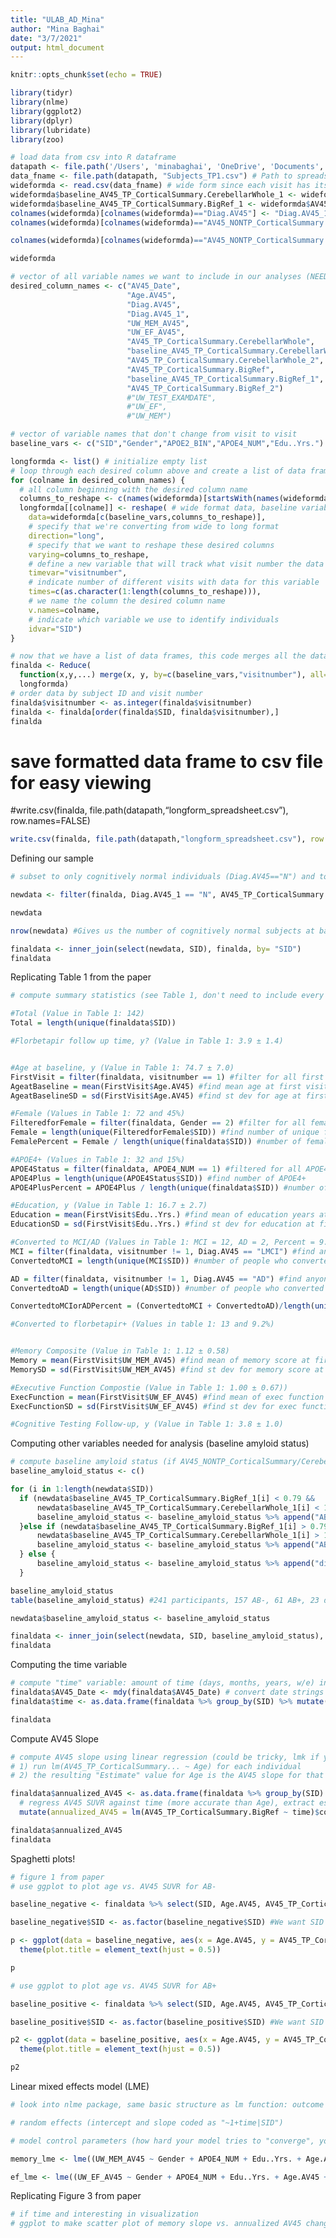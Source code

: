 ```yaml
---
title: "ULAB_AD_Mina"
author: "Mina Baghai"
date: "3/7/2021"
output: html_document
---
```


```r
knitr::opts_chunk$set(echo = TRUE)
```

```r
library(tidyr)
library(nlme)
library(ggplot2)
library(dplyr)
library(lubridate)
library(zoo)
```

``` r
# load data from csv into R dataframe
datapath <- file.path('/Users', 'minabaghai', 'OneDrive', 'Documents', 'Berkeley', 'ULab') # point to directory with data file
data_fname <- file.path(datapath, "Subjects_TP1.csv") # Path to spreadsheet 
wideformda <- read.csv(data_fname) # wide form since each visit has its own column, one row per individual
wideformda$baseline_AV45_TP_CorticalSummary.CerebellarWhole_1 <- wideformda$AV45_NONTP_CorticalSummary.CerebellarWhole_1
wideformda$baseline_AV45_TP_CorticalSummary.BigRef_1 <- wideformda$AV45_NONTP_CorticalSummary.BigRef_1
colnames(wideformda)[colnames(wideformda)=="Diag.AV45"] <- "Diag.AV45_1" #rename one annoying column
colnames(wideformda)[colnames(wideformda)=="AV45_NONTP_CorticalSummary.CerebellarWhole_1"] <- "AV45_TP_CorticalSummary.CerebellarWhole_1"

colnames(wideformda)[colnames(wideformda)=="AV45_NONTP_CorticalSummary.BigRef_1"] <- "AV45_TP_CorticalSummary.BigRef_1"

wideformda
```

```r
# vector of all variable names we want to include in our analyses (NEED TO ADD COLUMNS)
desired_column_names <- c("AV45_Date",
                          "Age.AV45",
                          "Diag.AV45",
                          "Diag.AV45_1",
                          "UW_MEM_AV45",
                          "UW_EF_AV45",
                          "AV45_TP_CorticalSummary.CerebellarWhole",
                          "baseline_AV45_TP_CorticalSummary.CerebellarWhole_1",
                          "AV45_TP_CorticalSummary.CerebellarWhole_2",
                          "AV45_TP_CorticalSummary.BigRef",
                          "baseline_AV45_TP_CorticalSummary.BigRef_1",
                          "AV45_TP_CorticalSummary.BigRef_2")
                          #"UW_TEST_EXAMDATE",
                          #"UW_EF",
                          #"UW_MEM")

# vector of variable names that don't change from visit to visit
baseline_vars <- c("SID","Gender","APOE2_BIN","APOE4_NUM","Edu..Yrs.")
```

```r
longformda <- list() # initialize empty list
# loop through each desired column above and create a list of data frames in long format with only the baseline variables and data from each visit for that column
for (colname in desired_column_names) {
  # all column beginning with the desired column name
  columns_to_reshape <- c(names(wideformda)[startsWith(names(wideformda), colname)])
  longformda[[colname]] <- reshape( # wide format data, baseline variables and desired columns only
    data=wideformda[c(baseline_vars,columns_to_reshape)],
    # specify that we're converting from wide to long format
    direction="long",
    # specify that we want to reshape these desired columns
    varying=columns_to_reshape,
    # define a new variable that will track what visit number the data comes from
    timevar="visitnumber",
    # indicate number of different visits with data for this variable
    times=c(as.character(1:length(columns_to_reshape))),
    # we name the column the desired column name
    v.names=colname,
    # indicate which variable we use to identify individuals
    idvar="SID")
}
```

```r
# now that we have a list of data frames, this code merges all the data frames together in a compact way
finalda <- Reduce(
  function(x,y,...) merge(x, y, by=c(baseline_vars,"visitnumber"), all=TRUE), # merge "by" all the baseline variables and visit number
  longformda)
# order data by subject ID and visit number
finalda$visitnumber <- as.integer(finalda$visitnumber)
finalda <- finalda[order(finalda$SID, finalda$visitnumber),]
finalda
```



# save formatted data frame to csv file for easy viewing
#write.csv(finalda, file.path(datapath,"longform_spreadsheet.csv"), row.names=FALSE)

```r
write.csv(finalda, file.path(datapath,"longform_spreadsheet.csv"), row.names=FALSE)
```

Defining our sample
```r
# subset to only cognitively normal individuals (Diag.AV45=="N") and to only individuals with 2+ PET scans (if AV45_TP_CorticalSummary/CerebellarWhole_2 is NA, remove)

newdata <- filter(finalda, Diag.AV45_1 == "N", AV45_TP_CorticalSummary.BigRef_2 != "NA", AV45_TP_CorticalSummary.CerebellarWhole_2 != "NA") 

newdata

nrow(newdata) #Gives us the number of cognitively normal subjects at baseline scan 241

finaldata <- inner_join(select(newdata, SID), finalda, by= "SID")
finaldata
```
Replicating Table 1 from the paper
```r
# compute summary statistics (see Table 1, don't need to include every single variable)

#Total (Value in Table 1: 142)
Total = length(unique(finaldata$SID))

#Florbetapir follow up time, y? (Value in Table 1: 3.9 ± 1.4)


#Age at baseline, y (Value in Table 1: 74.7 ± 7.0)
FirstVisit = filter(finaldata, visitnumber == 1) #filter for all first visits
AgeatBaseline = mean(FirstVisit$Age.AV45) #find mean age at first visit
AgeatBaselineSD = sd(FirstVisit$Age.AV45) #find st dev for age at first visit

#Female (Values in Table 1: 72 and 45%)
FilteredforFemale = filter(finaldata, Gender == 2) #filter for all females
Female = length(unique(FilteredforFemale$SID)) #find number of unique female SIDs
FemalePercent = Female / length(unique(finaldata$SID)) #number of females divided by number of participants

#APOE4+ (Values in Table 1: 32 and 15%)
APOE4Status = filter(finaldata, APOE4_NUM == 1) #filtered for all APOE4+
APOE4Plus = length(unique(APOE4Status$SID)) #find number of APOE4+
APOE4PlusPercent = APOE4Plus / length(unique(finaldata$SID)) #number of APOE4+ divided by number of participants

#Education, y (Value in Table 1: 16.7 ± 2.7)
Education = mean(FirstVisit$Edu..Yrs.) #find mean of education years at first visit
EducationSD = sd(FirstVisit$Edu..Yrs.) #find st dev for education at first visit

#Converted to MCI/AD (Values in Table 1: MCI = 12, AD = 2, Percent = 9.9%)
MCI = filter(finaldata, visitnumber != 1, Diag.AV45 == "LMCI") #find anyone MCI at any point
ConvertedtoMCI = length(unique(MCI$SID)) #number of people who converted to MCI because had filtered to cognitively normal at baseline

AD = filter(finaldata, visitnumber != 1, Diag.AV45 == "AD") #find anyone AD at any point
ConvertedtoAD = length(unique(AD$SID)) #number of people who converted to AD because had filtered to cognitively normal at baseline

ConvertedtoMCIorADPercent = (ConvertedtoMCI + ConvertedtoAD)/length(unique(finaldata$SID)) #number of people converted to MCI or AD divided by number of participants

#Converted to florbetapir+ (Values in table 1: 13 and 9.2%)


#Memory Composite (Value in Table 1: 1.12 ± 0.58)
Memory = mean(FirstVisit$UW_MEM_AV45) #find mean of memory score at first visit
MemorySD = sd(FirstVisit$UW_MEM_AV45) #find st dev for memory score at first visit

#Executive Function Compostie (Value in Table 1: 1.00 ± 0.67))
ExecFunction = mean(FirstVisit$UW_EF_AV45) #find mean of exec function score at first visit
ExecFunctionSD = sd(FirstVisit$UW_EF_AV45) #find st dev for exec function score at first visit

#Cognitive Testing Follow-up, y (Value in Table 1: 3.8 ± 1.0)

```

Computing other variables needed for analysis (baseline amyloid status)
```r
# compute baseline amyloid status (if AV45_NONTP_CorticalSummary/CerebellarWhole_1 > 1.11 (see paper), then AB+)
baseline_amyloid_status <- c()

for (i in 1:length(newdata$SID))
  if (newdata$baseline_AV45_TP_CorticalSummary.BigRef_1[i] < 0.79 &&
      newdata$baseline_AV45_TP_CorticalSummary.CerebellarWhole_1[i] < 1.11) {
      baseline_amyloid_status <- baseline_amyloid_status %>% append("AB-")
  }else if (newdata$baseline_AV45_TP_CorticalSummary.BigRef_1[i] > 0.79 &&
      newdata$baseline_AV45_TP_CorticalSummary.CerebellarWhole_1[i] > 1.11) {
      baseline_amyloid_status <- baseline_amyloid_status %>% append("AB+")
  } else {
      baseline_amyloid_status <- baseline_amyloid_status %>% append("discordant") 
  }

baseline_amyloid_status
table(baseline_amyloid_status) #241 participants, 157 AB-, 61 AB+, 23 discordant 

newdata$baseline_amyloid_status <- baseline_amyloid_status

finaldata <- inner_join(select(newdata, SID, baseline_amyloid_status), finalda, by= "SID")
finaldata

```

Computing the time variable
```r
# compute "time" variable: amount of time (days, months, years, w/e) in between AV45 scan and cognitive test (use dates of each from spreadsheet)
finaldata$AV45_Date <- mdy(finaldata$AV45_Date) # convert date strings to datetime using lubridate package
finaldata$time <- as.data.frame(finaldata %>% group_by(SID) %>% mutate(time = (AV45_Date - AV45_Date[1])/365))$time # create new variable "time" in years between first AV45 visit and current visit

finaldata
```
Compute AV45 Slope
```r
# compute AV45 slope using linear regression (could be tricky, lmk if you need help:
# 1) run lm(AV45_TP_CorticalSummary... ~ Age) for each individual
# 2) the resulting "Estimate" value for Age is the AV45 slope for that individual

finaldata$annualized_AV45 <- as.data.frame(finaldata %>% group_by(SID) %>% # for each individual
  # regress AV45 SUVR against time (more accurate than Age), extract estimate for time (slope)
  mutate(annualized_AV45 = lm(AV45_TP_CorticalSummary.BigRef ~ time)$coefficients["time"]))$annualized_AV45

finaldata$annualized_AV45
finaldata
```

Spaghetti plots!
```r
# figure 1 from paper
# use ggplot to plot age vs. AV45 SUVR for AB-

baseline_negative <- finaldata %>% select(SID, Age.AV45, AV45_TP_CorticalSummary.BigRef, baseline_amyloid_status) %>% filter(baseline_amyloid_status == "AB-") %>% na.omit

baseline_negative$SID <- as.factor(baseline_negative$SID) #We want SID to be categorical variable, otherwise R thinks it's a numerical value and will assign colors based on gradient

p <- ggplot(data = baseline_negative, aes(x = Age.AV45, y = AV45_TP_CorticalSummary.BigRef, group = SID)) +geom_point(aes(color = SID)) + geom_line(aes(color = SID)) + geom_hline(yintercept = 0.79, linetype = "dotted") + theme(legend.position = "none") +xlim(50, 100)+ylim(0.65, 0.95) + ggtitle("Baseline Negative") + labs(y="Florbetapir SUVR", x = "Age (years)")+
  theme(plot.title = element_text(hjust = 0.5))

p

# use ggplot to plot age vs. AV45 SUVR for AB+

baseline_positive <- finaldata %>% select(SID, Age.AV45, AV45_TP_CorticalSummary.BigRef, baseline_amyloid_status) %>% filter(baseline_amyloid_status == "AB+") %>% na.omit

baseline_positive$SID <- as.factor(baseline_positive$SID) #We want SID to be categorical variable, otherwise R thinks it's a numerical value and will assign colors based on gradient

p2 <- ggplot(data = baseline_positive, aes(x = Age.AV45, y = AV45_TP_CorticalSummary.BigRef, group = SID)) +geom_point(aes(color = SID)) + geom_line(aes(color = SID)) + geom_hline(yintercept = 0.79, linetype = "dotted") + theme(legend.position = "none") +xlim(50, 100)+ylim(0.70, 1.25) + ggtitle("Baseline Positive") + labs(y="Florbetapir SUVR", x = "Age (years)")+
  theme(plot.title = element_text(hjust = 0.5))

p2
```

Linear mixed effects model (LME)
```r
# look into nlme package, same basic structure as lm function: outcome ~ independent variables, also need to define:

# random effects (intercept and slope coded as "~1+time|SID")

# model control parameters (how hard your model tries to "converge", you can google this if interested but I would use these very liberal parameters: control = lmeControl(opt="optim",maxIter=100,msMaxIter=100,niterEM=50,msMaxEval=400))

memory_lme <- lme((UW_MEM_AV45 ~ Gender + APOE4_NUM + Edu..Yrs. + Age.AV45 + baseline_AV45_TP_CorticalSummary.BigRef_1 + time + baseline_AV45_TP_CorticalSummary.BigRef_1 + annualized_AV45 + time * annualized_AV45), data = na.locf(finaldata), random = ~1+time|SID )

ef_lme <- lme((UW_EF_AV45 ~ Gender + APOE4_NUM + Edu..Yrs. + Age.AV45 + baseline_AV45_TP_CorticalSummary.BigRef_1 + time + baseline_AV45_TP_CorticalSummary.BigRef_1 + annualized_AV45 + time * annualized_AV45), data = na.locf(finaldata), random = ~1+time|SID )

```

Replicating Figure 3 from paper
```r
# if time and interesting in visualization
# ggplot to make scatter plot of memory slope vs. annualized AV45 change, fit with geom_smooth(method='lm')
```


